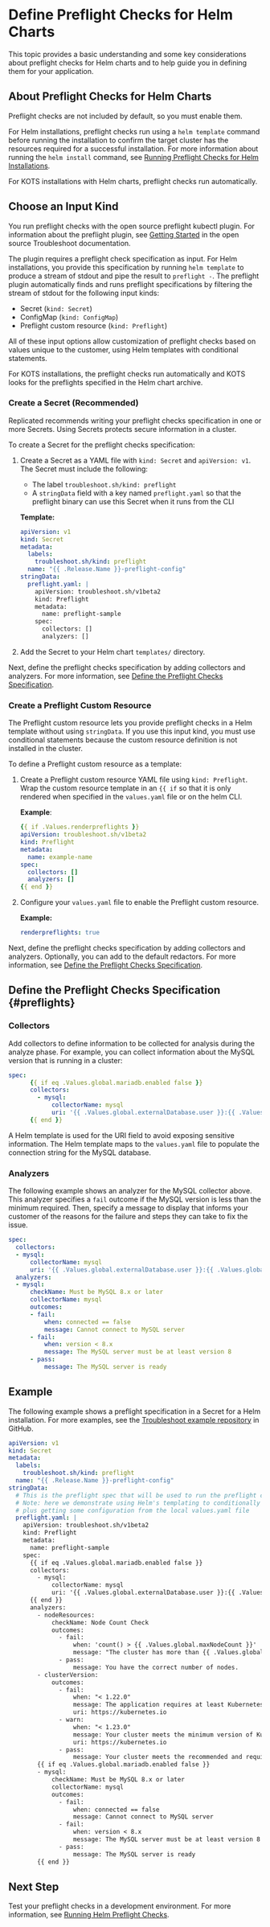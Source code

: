 
# Define Preflight Checks for Helm Charts

This topic provides a basic understanding and some key considerations about preflight checks for Helm charts and to help guide you in defining them for your application.

## About Preflight Checks for Helm Charts

<PreflightsAbout/>

Preflight checks are not included by default, so you must enable them.

For Helm installations, preflight checks run using a `helm template` command before running the installation to confirm the target cluster has the resources required for a successful installation. For more information about running the `helm install` command, see [Running Preflight Checks for Helm Installations](preflight-running).

For KOTS installations with Helm charts, preflight checks run automatically.

## Choose an Input Kind

You run preflight checks with the open source preflight kubectl plugin. For information about the preflight plugin, see [Getting Started](https://troubleshoot.sh/docs/) in the open source Troubleshoot documentation.

The plugin requires a preflight check specification as input. For Helm installations, you provide this specification by running `helm template` to produce a stream of stdout and pipe the result to `preflight -`. The preflight plugin automatically finds and runs preflight specifications by filtering the stream of stdout for the following input kinds:

-  Secret (`kind: Secret`)
-  ConfigMap (`kind: ConfigMap`)
-  Preflight custom resource (`kind: Preflight`)

All of these input options allow customization of preflight checks based on values unique to the customer, using Helm templates with conditional statements.

For KOTS installations, the preflight checks run automatically and KOTS looks for the preflights specified in the Helm chart archive.

### Create a Secret (Recommended)

Replicated recommends writing your preflight checks specification in one or more Secrets. Using Secrets protects secure information in a cluster.

<ConfigmapNote/>

To create a Secret for the preflight checks specification:

1. Create a Secret as a YAML file with `kind: Secret` and `apiVersion: v1`. The Secret must include the following:

    - The label `troubleshoot.sh/kind: preflight`
    - A `stringData` field with a key named `preflight.yaml` so that the preflight binary can use this Secret when it runs from the CLI

    **Template:**

    ```yaml
    apiVersion: v1
    kind: Secret
    metadata:
      labels:
        troubleshoot.sh/kind: preflight
      name: "{{ .Release.Name }}-preflight-config"
    stringData:
      preflight.yaml: |
        apiVersion: troubleshoot.sh/v1beta2
        kind: Preflight
        metadata:
          name: preflight-sample
        spec:
          collectors: []
          analyzers: []
    ```

1. Add the Secret to your Helm chart `templates/` directory.    

Next, define the preflight checks specification by adding collectors and analyzers. For more information, see [Define the Preflight Checks Specification](#preflights).

### Create a Preflight Custom Resource

The Preflight custom resource lets you provide preflight checks in a Helm template without using `stringData`. If you use this input kind, you must use conditional statements because the custom resource definition is not installed in the cluster.

<PreflightsCrNote/>

To define a Preflight custom resource as a template:

1. Create a Preflight custom resource YAML file using `kind: Preflight`. Wrap the custom resource template in an `{{ if` so that it is only rendered when specified in the `values.yaml` file or on the helm CLI.

    **Example**:

    ```yaml
    {{ if .Values.renderpreflights }}
    apiVersion: troubleshoot.sh/v1beta2
    kind: Preflight
    metadata:
      name: example-name
    spec:
      collectors: []
      analyzers: []
    {{ end }}
    ```

1. Configure your `values.yaml` file to enable the Preflight custom resource.

    **Example:**

    ```yaml
    renderpreflights: true
    ```

Next, define the preflight checks specification by adding collectors and analyzers. Optionally, you can add to the default redactors. For more information, see [Define the Preflight Checks Specification](#preflights).

## Define the Preflight Checks Specification {#preflights}

<PreflightsDefine/>

<PreflightsDefineXref/>

<PreflightSbHelmTemplates/>


### Collectors

Add collectors to define information to be collected for analysis during the analyze phase. For example, you can collect information about the MySQL version that is running in a cluster:

```yaml
spec:
      {{ if eq .Values.global.mariadb.enabled false }}
      collectors:
        - mysql:
            collectorName: mysql
            uri: '{{ .Values.global.externalDatabase.user }}:{{ .Values.global.externalDatabase.password }}@tcp({{ .Values.global.externalDatabase.host }}:{{ .Values.global.externalDatabase.port }})/{{ .Values.global.externalDatabase.database }}?tls=false'
      {{ end }}
```

A Helm template is used for the URI field to avoid exposing sensitive information. The Helm template maps to the `values.yaml` file to populate the connection string for the MySQL database.

<PreflightsDefineXref/>

### Analyzers

<PreflightsAddAnalyzers/>

The following example shows an analyzer for the MySQL collector above. This analyzer specifies a `fail` outcome if the MySQL version is less than the minimum required. Then, specify a message to display that informs your customer of the reasons for the failure and steps they can take to fix the issue.

```yaml
spec:
  collectors:
  - mysql:
      collectorName: mysql
      uri: '{{ .Values.global.externalDatabase.user }}:{{ .Values.global.externalDatabase.password }}@tcp({{ .Values.global.externalDatabase.host }}:{{ .Values.global.externalDatabase.port }})/{{ .Values.global.externalDatabase.database }}?tls=false'
  analyzers:
  - mysql:
      checkName: Must be MySQL 8.x or later
      collectorName: mysql
      outcomes:
      - fail:
          when: connected == false
          message: Cannot connect to MySQL server
      - fail:
          when: version < 8.x
          message: The MySQL server must be at least version 8
      - pass:
          message: The MySQL server is ready
```
<PreflightsDefineXref/>

<AnalyzersNote/>

## Example

The following example shows a preflight specification in a Secret for a Helm installation. For more examples, see the [Troubleshoot example repository](https://github.com/replicatedhq/troubleshoot/tree/main/examples/preflight) in GitHub.

<PreflightsDefineXref/>

```yaml
apiVersion: v1
kind: Secret
metadata:
  labels:
    troubleshoot.sh/kind: preflight
  name: "{{ .Release.Name }}-preflight-config"
stringData:
  # This is the preflight spec that will be used to run the preflight checks
  # Note: here we demonstrate using Helm's templating to conditionally run a preflight check based on a value
  # plus getting some configuration from the local values.yaml file
  preflight.yaml: |
    apiVersion: troubleshoot.sh/v1beta2
    kind: Preflight
    metadata:
      name: preflight-sample
    spec:
      {{ if eq .Values.global.mariadb.enabled false }}
      collectors:
        - mysql:
            collectorName: mysql
            uri: '{{ .Values.global.externalDatabase.user }}:{{ .Values.global.externalDatabase.password }}@tcp({{ .Values.global.externalDatabase.host }}:{{ .Values.global.externalDatabase.port }})/{{ .Values.global.externalDatabase.database }}?tls=false'
      {{ end }}
      analyzers:
        - nodeResources:
            checkName: Node Count Check
            outcomes:
              - fail:
                  when: 'count() > {{ .Values.global.maxNodeCount }}'
                  message: "The cluster has more than {{ .Values.global.maxNodeCount }} nodes."
              - pass:
                  message: You have the correct number of nodes.
        - clusterVersion:
            outcomes:
              - fail:
                  when: "< 1.22.0"
                  message: The application requires at least Kubernetes 1.22.0, and recommends 1.23.0.
                  uri: https://kubernetes.io
              - warn:
                  when: "< 1.23.0"
                  message: Your cluster meets the minimum version of Kubernetes, but we recommend you update to 1.18.0 or later.
                  uri: https://kubernetes.io
              - pass:
                  message: Your cluster meets the recommended and required versions of Kubernetes.
        {{ if eq .Values.global.mariadb.enabled false }}
        - mysql:
            checkName: Must be MySQL 8.x or later
            collectorName: mysql
            outcomes:
              - fail:
                  when: connected == false
                  message: Cannot connect to MySQL server
              - fail:
                  when: version < 8.x
                  message: The MySQL server must be at least version 8
              - pass:
                  message: The MySQL server is ready
        {{ end }}
```

## Next Step

Test your preflight checks in a development environment. For more information, see [Running Helm Preflight Checks](preflight-running).


